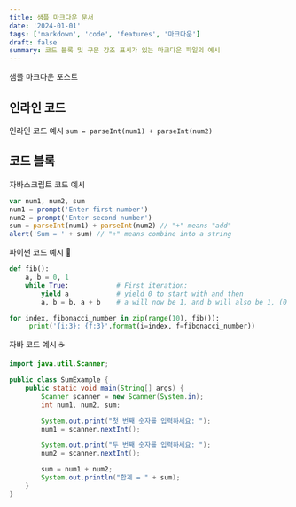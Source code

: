```yaml
---
title: 샘플 마크다운 문서
date: '2024-01-01'
tags: ['markdown', 'code', 'features', '마크다운']
draft: false
summary: 코드 블록 및 구문 강조 표시가 있는 마크다운 파일의 예시
---
```


샘플 마크다운 포스트

## 인라인 코드

인라인 코드 예시 `sum = parseInt(num1) + parseInt(num2)`

## 코드 블록

자바스크립트 코드 예시

```javascript
var num1, num2, sum
num1 = prompt('Enter first number')
num2 = prompt('Enter second number')
sum = parseInt(num1) + parseInt(num2) // "+" means "add"
alert('Sum = ' + sum) // "+" means combine into a string
```

파이썬 코드 예시 🐍

```python
def fib():
    a, b = 0, 1
    while True:            # First iteration:
        yield a            # yield 0 to start with and then
        a, b = b, a + b    # a will now be 1, and b will also be 1, (0 + 1)

for index, fibonacci_number in zip(range(10), fib()):
     print('{i:3}: {f:3}'.format(i=index, f=fibonacci_number))
```

자바 코드 예시 ☕️

```java
import java.util.Scanner;

public class SumExample {
    public static void main(String[] args) {
        Scanner scanner = new Scanner(System.in);
        int num1, num2, sum;

        System.out.print("첫 번째 숫자를 입력하세요: ");
        num1 = scanner.nextInt();

        System.out.print("두 번째 숫자를 입력하세요: ");
        num2 = scanner.nextInt();

        sum = num1 + num2;
        System.out.println("합계 = " + sum);
    }
}

```
